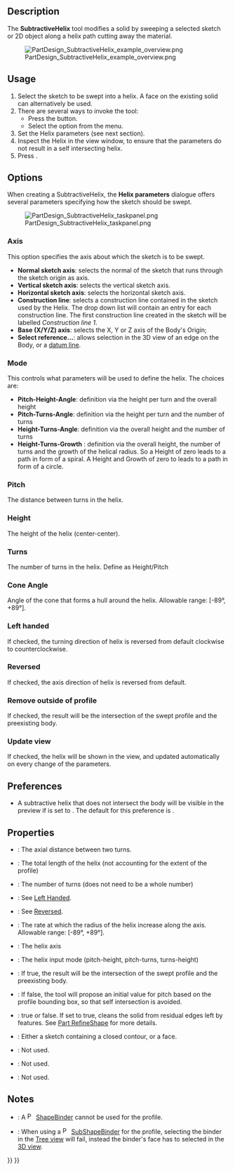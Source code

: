 <languages/>

{{Docnav
|[[PartDesign_SubtractivePipe|Subtractive pipe]]
|[[PartDesign_SubtractiveBox|Subtractive box]]
|[[PartDesign_Workbench|PartDesign]]
|IconL=PartDesign_SubtractivePipe.svg
|IconR=PartDesign_SubtractiveBox.svg
|IconC=Workbench_PartDesign.svg
}}

{{GuiCommand
|Name=PartDesign SubtractiveHelix
|MenuLocation=Part Design → Create a subtractive feature → Subtractive helix
|Workbenches=[[PartDesign_Workbench|PartDesign]]
|Version=0.19
|SeeAlso=[[PartDesign_AdditiveHelix|PartDesign AdditiveHelix]]
}}

== Description ==

The '''SubtractiveHelix''' tool modifies a solid by sweeping a selected sketch or 2D object along a helix path cutting away the material.

[[File:PartDesign_SubtractiveHelix_example_overview.png|none]]

{{Caption|The profile (B), is swept around axis (A) in order to produce the helical groove (C) in the pre-existing work piece.}}

== Usage ==

# Select the sketch to be swept into a helix. A face on the existing solid can alternatively be used.
# There are several ways to invoke the tool:
#* Press the {{Button|[[Image:PartDesign_SubtractiveHelix.svg|16px]] [[PartDesign_SubtractiveHelix|Subtractive helix]]}} button.
#* Select the {{MenuCommand|Part Design → Create a subtractive feature → [[Image:PartDesign_SubtractiveHelix.svg|16px]] Subtractive helix}} option from the menu.
# Set the Helix parameters (see next section).
# Inspect the Helix in the view window, to ensure that the parameters do not result in a self intersecting helix.
# Press {{Button|OK}}.

== Options ==

When creating a SubtractiveHelix, the '''Helix parameters''' dialogue offers several parameters specifying how the sketch should be swept.

[[File:PartDesign_SubtractiveHelix_taskpanel.png|frame|left]]

=== Axis ===

This option specifies the axis about which the sketch is to be swept.
* '''Normal sketch axis''': selects the normal of the sketch that runs through the sketch origin  as axis. {{Version|0.20}}
* '''Vertical sketch axis''': selects the vertical sketch axis.
* '''Horizontal sketch axis''': selects the horizontal sketch axis.
* '''Construction line''': selects a construction line contained in the sketch used by the Helix. The drop down list will contain an entry for each construction line. The first construction line created in the sketch will be labelled ''Construction line 1''.
* '''Base (X/Y/Z) axis''': selects the X, Y or Z axis of the Body's Origin;
* '''Select reference...''': allows selection in the 3D view of an edge on the Body, or a [[PartDesign_Line|datum line]].

=== Mode ===

This controls what parameters will be used to define the helix. The choices are:
* '''Pitch-Height-Angle''': definition via the height per turn and the overall height
* '''Pitch-Turns-Angle''': definition via the height per turn and the number of turns
* '''Height-Turns-Angle''': definition via the overall height and the number of turns
* '''Height-Turns-Growth''' {{Version|0.20}}: definition via the overall height, the number of turns and the growth of the helical radius. So a Height of zero leads to a path in form of a spiral. A Height and Growth of zero to leads to a path in form of a circle.

=== Pitch ===

The distance between turns in the helix.

=== Height ===

The height of the helix (center-center).

=== Turns ===

The number of turns in the helix. Define as Height/Pitch

=== Cone Angle ===

Angle of the cone that forms a hull around the helix. Allowable range: [-89°, +89°].

=== Left handed ===

If checked, the turning direction of helix is reversed from default clockwise to counterclockwise.

=== Reversed ===

If checked, the axis direction of helix is reversed from default.

=== Remove outside of profile ===

If checked, the result will be the intersection of the swept profile and the preexisting body.

=== Update view ===

If checked, the helix will be shown in the view, and updated automatically on every change of the parameters. 

== Preferences ==

* A subtractive helix that does not intersect the body will be visible in the preview if {{MenuCommand|Tools → Edit parameters... → BaseApp → Preferences → Mod → PartDesign → SubtractiveHelixPreview}} is set to {{TRUE}}. The default for this preference is {{TRUE}}. {{Version|0.20}}

== Properties ==

* {{PropertyData|Pitch}}: The axial distance between two turns.
* {{PropertyData|Height}}: The total length of the helix (not accounting for the extent of the profile)
* {{PropertyData|Turns}}: The number of turns (does not need to be a whole number)
* {{PropertyData|Left Handed}}:  See [[#Left_handed|Left Handed]].
* {{PropertyData|Reversed}}: See [[#Reversed|Reversed]].
* {{PropertyData|Angle}}: The rate at which the radius of the helix increase along the axis. Allowable range: [-89°, +89°]. 
* {{PropertyData|Reference axis}}: The helix axis
* {{PropertyData|Mode}}: The helix input mode (pitch-height, pitch-turns, turns-height)
* {{PropertyData|Outside}}: If true, the result will be the intersection of the swept profile and the preexisting body. 
* {{PropertyData|Has Been Edited}}: If false, the tool will propose an initial value for pitch based on the profile bounding box, so that self intersection is avoided.
* {{PropertyData|Refine}}: true or false. If set to true, cleans the solid from residual edges left by features. See [[Part_RefineShape|Part RefineShape]] for more details.
* {{PropertyData|Profile}}: Either a sketch containing a closed contour, or a face.
* {{PropertyData|Midplane}}: Not used.
* {{PropertyData|Up to face}}: Not used.
* {{PropertyData|Allow multiple face}}: Not used.

== Notes ==

* {{VersionMinus|0.21}}: A [[File:PartDesign_ShapeBinder.svg|16px]] [[PartDesign_ShapeBinder|ShapeBinder]] cannot be used for the profile.
* {{VersionMinus|0.21}}: When using a [[File:PartDesign_SubShapeBinder.svg|16px]] [[PartDesign_SubShapeBinder|SubShapeBinder]] for the profile, selecting the binder in the [[Tree_view|Tree view]] will fail, instead the binder's face has to selected in the [[3D_view|3D view]].


{{Docnav
|[[PartDesign_SubtractivePipe|Subtractive pipe]]
|[[PartDesign_SubtractiveBox|Subtractive box]]
|[[PartDesign_Workbench|PartDesign]]
|IconL=PartDesign_SubtractivePipe.svg
|IconR=PartDesign_SubtractiveBox.svg
|IconC=Workbench_PartDesign.svg
}}

{{PartDesign Tools navi{{#translation:}}}}
{{Userdocnavi{{#translation:}}}}